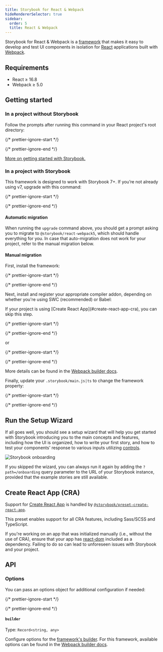 ```yaml
---
title: Storybook for React & Webpack
hideRendererSelector: true
sidebar:
  order: 5
  title: React & Webpack
---
```


Storybook for React & Webpack is a [framework](../../contribute/framework.mdx) that makes it easy to develop and test UI components in isolation for [React](https://react.dev/) applications built with [Webpack](https://webpack.js.org/).

## Requirements

* React ≥ 16.8
* Webpack ≥ 5.0

## Getting started

### In a project without Storybook

Follow the prompts after running this command in your React project's root directory:

{/* prettier-ignore-start */}

<CodeSnippets path="create-command.md" />

{/* prettier-ignore-end */}

[More on getting started with Storybook.](../install.mdx)

### In a project with Storybook

This framework is designed to work with Storybook 7+. If you’re not already using v7, upgrade with this command:

{/* prettier-ignore-start */}

<CodeSnippets path="storybook-upgrade.md" />

{/* prettier-ignore-end */}

#### Automatic migration

When running the `upgrade` command above, you should get a prompt asking you to migrate to `@storybook/react-webpack5`, which should handle everything for you. In case that auto-migration does not work for your project, refer to the manual migration below.

#### Manual migration

First, install the framework:

{/* prettier-ignore-start */}

<CodeSnippets path="react-webpack5-install.md" />

{/* prettier-ignore-end */}

Next, install and register your appropriate compiler addon, depending on whether you're using SWC (recommended) or Babel:

<Callout variant="info">
  If your project is using [Create React App](#create-react-app-cra), you can skip this step.
</Callout>

{/* prettier-ignore-start */}

<CodeSnippets path="storybook-addon-compiler-swc-auto-install.md" />

{/* prettier-ignore-end */}

or

{/* prettier-ignore-start */}

<CodeSnippets path="storybook-addon-compiler-babel-auto-install.md" />

{/* prettier-ignore-end */}

More details can be found in the [Webpack builder docs](../../builders/webpack.mdx#compiler-support).

Finally, update your `.storybook/main.js|ts` to change the framework property:

{/* prettier-ignore-start */}

<CodeSnippets path="react-webpack5-add-framework.md" />

{/* prettier-ignore-end */}

## Run the Setup Wizard

If all goes well, you should see a setup wizard that will help you get started with Storybook introducing you to the main concepts and features, including how the UI is organized, how to write your first story, and how to test your components' response to various inputs utilizing [controls](../../essentials/controls.mdx).

![Storybook onboarding](../../_assets/get-started/example-onboarding-wizard.png)

If you skipped the wizard, you can always run it again by adding the `?path=/onboarding` query parameter to the URL of your Storybook instance, provided that the example stories are still available.

## Create React App (CRA)

Support for [Create React App](https://create-react-app.dev/) is handled by [`@storybook/preset-create-react-app`](https://github.com/storybookjs/presets/tree/master/packages/preset-create-react-app).

This preset enables support for all CRA features, including Sass/SCSS and TypeScript.

If you're working on an app that was initialized manually (i.e., without the use of CRA), ensure that your app has [react-dom](https://www.npmjs.com/package/react-dom) included as a dependency. Failing to do so can lead to unforeseen issues with Storybook and your project.

## API

### Options

You can pass an options object for additional configuration if needed:

{/* prettier-ignore-start */}

<CodeSnippets path="react-webpack5-framework-options.md" />

{/* prettier-ignore-end */}

#### `builder`

Type: `Record<string, any>`

Configure options for the [framework's builder](../../api/main-config/main-config-framework.mdx#optionsbuilder). For this framework, available options can be found in the [Webpack builder docs](../../builders/webpack.mdx).
